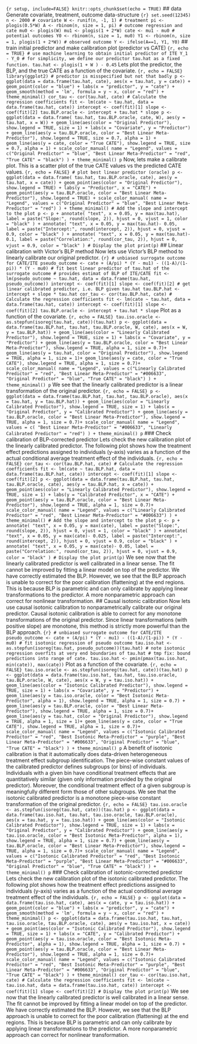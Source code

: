 ```{r setup, include=FALSE} knitr::opts_chunk$set(echo = TRUE) ``` ## data Generate covariate, treatment, outcome data-structure ```{r} set.seed(12345) n <- 2000 # covariate W <- runif(n, -1, 1) # treatment pi <- plogis(0.5*W) A <- rbinom(n, size = 1, pi) # outcome regression and cate mu0 <- plogis(W) mu1 <- plogis(1 + 2*W) cate <- mu1 - mu0 # potential outcomes Y0 <- rbinom(n, size = 1, mu0) Y1 <- rbinom(n, size = 1, plogis(1 + 2*W)) # observed outcome Y <- ifelse(A==1, Y1, Y0) ``` ## train initial predictor and make calibration plot (predictor vs CATE) ```{r, echo = TRUE} # use machine learning to obtain initial predictor of ITE Y_1 - Y_0 # for simplicity, we define our predictor tau.hat as a fixed function. tau.hat <- plogis(1 + W ) - 0.45 ``` Lets plot the predictor, the BLP, and the true CATE as a function of the covariate. ```{r, echo = FALSE} library(ggplot2) # predictor is misspecified but not that badly p <- ggplot(data = data.frame(tau.hat, cate), aes(x = tau.hat, y = cate)) + geom_point(color = "blue") + labs(x = "predictor", y = "cate") + geom_smooth(method = 'lm', formula = y ~ x, color = "red") + theme_minimal() cor_tau <- cor(tau.hat, cate) # Calculate the regression coefficients fit <- lm(cate ~ tau.hat, data = data.frame(tau.hat, cate)) intercept <- coef(fit)[1] slope <- coef(fit)[2] tau.BLP.oracle <- intercept + tau.hat * slope p <- ggplot(data = data.frame( tau.hat, tau.BLP.oracle, cate, W), aes(y = tau.hat, x = W)) + geom_line(aes(color = "Original Predictor"), show.legend = TRUE, size = 1) + labs(x = "Covariate", y = "Predictor") + geom_line(aes(y = tau.BLP.oracle, color = "Best Linear Meta-Predictor"), show.legend = TRUE, size = 0.7, alpha = 1) + geom_line(aes(y = cate, color = "True CATE"), show.legend = TRUE, size = 0.7, alpha = 1) + scale_color_manual( name = "Legend", values = c("Original Predictor" = "blue", "Best Linear Meta-Predictor" = "red", "True CATE" = "black") ) + theme_minimal() p ``` Now, lets make a calibrate plot. This is a scatter plot of the true CATE values vs the predicted CATE values. ```{r, echo = FALSE} # plot best linear predictor (oracle) p <- ggplot(data = data.frame( tau.hat, tau.BLP.oracle, cate), aes(y = tau.hat, x = cate)) + geom_point(aes(color = "Original Predictor"), show.legend = TRUE) + labs(y = "Predictor", x = "CATE") + geom_point(aes(y = tau.BLP.oracle, color = "Best Linear Meta-Predictor"), show.legend = TRUE) + scale_color_manual( name = "Legend", values = c("Original Predictor" = "blue", "Best Linear Meta-Predictor" = "red") ) + theme_minimal() # Add the slope and intercept to the plot p <- p + annotate( "text", x = 0.05, y = max(tau.hat), label = paste("Slope:", round(slope, 2)), hjust = 0, vjust = 1, color = "black" ) + annotate( "text", x = 0.05, y = max(tau.hat)- 0.05, label = paste("Intercept:", round(intercept, 2)), hjust = 0, vjust = 0.9, color = "black" ) + annotate( "text", x = 0.05, y = max(tau.hat)- 0.1, label = paste("Correlation:", round(cor_tau, 2)), hjust = 0, vjust = 0.9, color = "black" ) # Display the plot print(p) ``` ## Linear calibration with Victor's BLP method Now lets use Victor's BLP method to linearly calibrate our original predictor. ```{r} # unbiased surrogate outcome for CATE/ITE pseudo_outcome <- cate + (A/pi) * (Y - mu1) - ((1-A)/(1-pi)) * (Y - mu0) # fit best linear predictor of tau.hat of the surrogate outcome # provides estimat of BLP of ITE/CATE fit <- lm(pseudo_outcome ~ tau.hat, data = data.frame(tau.hat, pseudo_outcome)) intercept <- coef(fit)[1] slope <- coef(fit)[2] # get linear calibrated predictor, i.e. BLP given tau.hat tau.BLP.hat <- intercept + slope * tau.hat cor_tau <- cor(tau.BLP.hat, cate) # Calculate the regression coefficients fit <- lm(cate ~ tau.hat, data = data.frame(tau.hat, cate)) intercept <- coef(fit)[1] slope <- coef(fit)[2] tau.BLP.oracle <- intercept + tau.hat * slope ``` Plot as a function of the covariate. ```{r, echo = FALSE} tau.iso.oracle <- as.stepfun(isoreg(tau.hat, cate))(tau.hat) p <- ggplot(data = data.frame(tau.BLP.hat, tau.hat, tau.BLP.oracle, W, cate), aes(x = W, y = tau.BLP.hat)) + geom_line(aes(color = "Linearly Calibrated Predictor"), show.legend = TRUE, size = 1) + labs(x = "Covariate", y = "Predictor") + geom_line(aes(y = tau.BLP.oracle, color = "Best Linear Meta-Predictor"), show.legend = TRUE, alpha = 1, size = 0.7)+ geom_line(aes(y = tau.hat, color = "Original Predictor"), show.legend = TRUE, alpha = 1, size = 1)+ geom_line(aes(y = cate, color = "True CATE"), show.legend = TRUE, alpha = 1, size = 0.7)+ scale_color_manual( name = "Legend", values = c("Linearly Calibrated Predictor" = "red", "Best Linear Meta-Predictor" = "#006633", "Original Predictor" = "blue", "True CATE" = "black") ) + theme_minimal() p ``` We see that the linearly calibrated predictor is a linear transformation of the original predictor. ```{r, echo = FALSE} p <- ggplot(data = data.frame(tau.BLP.hat, tau.hat, tau.BLP.oracle), aes(x = tau.hat, y = tau.BLP.hat)) + geom_line(aes(color = "Linearly Calibrated Predictor"), show.legend = TRUE, size = 1) + labs(x = "Original Predictor", y = "Calibrated Predictor") + geom_line(aes(y = tau.BLP.oracle, color = "Best Linear Meta-Predictor"), show.legend = TRUE, alpha = 1, size = 0.7)+ scale_color_manual( name = "Legend", values = c( "Best Linear Meta-Predictor" = "#006633", "Linearly Calibrated Predictor" = "red") ) + theme_minimal() p ``` ### Check calibration of BLP-corrected predictor Lets check the new calibration plot of the linearly calibrated predictor. The following plot shows how the treatment effect predictions assigned to individuals (y-axis) varies as a function of the actual conditional average treatment effect of the individuals. ```{r, echo = FALSE} cor_tau <- cor(tau.BLP.hat, cate) # Calculate the regression coefficients fit <- lm(cate ~ tau.BLP.hat, data = data.frame(tau.BLP.hat, cate)) intercept <- coef(fit)[1] slope <- coef(fit)[2] p <- ggplot(data = data.frame(tau.BLP.hat, tau.hat, tau.BLP.oracle, cate), aes(y = tau.BLP.hat, x = cate)) + geom_point(aes(color = "Linearly Calibrated Predictor"), show.legend = TRUE, size = 1) + labs(y = "Calibrated Predictor", x = "CATE") + geom_point(aes(y = tau.BLP.oracle, color = "Best Linear Meta-Predictor"), show.legend = TRUE, alpha = 1, size = 0.7)+ scale_color_manual( name = "Legend", values = c("Linearly Calibrated Predictor" = "red", "Best Linear Meta-Predictor" = "#006633") ) + theme_minimal() # Add the slope and intercept to the plot p <- p + annotate( "text", x = 0.05, y = max(cate), label = paste("Slope:", round(slope, 2)), hjust = 0, vjust = 1, color = "black" ) + annotate( "text", x = 0.05, y = max(cate)- 0.025, label = paste("Intercept:", round(intercept, 2)), hjust = 0, vjust = 0.9, color = "black" ) + annotate( "text", x = 0.05, y = max(cate)- 0.05, label = paste("Correlation:", round(cor_tau, 2)), hjust = 0, vjust = 0.9, color = "black" ) # Display the plot print(p) ``` We see now that the linearly calibrated predictor is well calibrated in a linear sense. The fit cannot be improved by fitting a linear model on top of the predictor. We have correctly estimated the BLP. However, we see that the BLP approach is unable to correct for the poor calibration (flattening) at the end regions. This is because BLP is parametric and can only calibrate by applying linear transformations to the predictor. A more nonparametric approach can correct for nonlinear transformation. ## Causal isotonic calibration Now lets use causal isotonic calibration to nonparametrically calibrate our original predictor. Causal isotonic calibration is able to correct for any monotone transformations of the original predictor. Since linear transformations (with positive slope) are monotone, this method is strictly more powerful than the BLP approach. ```{r} # unbiased surrogate outcome for CATE/ITE pseudo_outcome <- cate + (A/pi) * (Y - mu1) - ((1-A)/(1-pi)) * (Y - mu0) # fit isotonic regression of pseudo outcome tau.iso.hat <- as.stepfun(isoreg(tau.hat, pseudo_outcome))(tau.hat) # note isotonic regression overfits at very end boundaries of tau.hat # tmp fix: bound predictions into range of cate. tau.iso.hat <- pmin(pmax(tau.iso.hat, min(cate)), max(cate)) ``` Plot as a function of the covariate. ```{r, echo = FALSE} tau.iso.oracle <- as.stepfun(isoreg(tau.hat, cate))(tau.hat) p <- ggplot(data = data.frame(tau.iso.hat, tau.hat, tau.iso.oracle, tau.BLP.oracle, W, cate), aes(x = W, y = tau.iso.hat)) + geom_line(aes(color = "Isotonic Calibrated Predictor"), show.legend = TRUE, size = 1) + labs(x = "Covariate", y = "Predictor") + geom_line(aes(y = tau.iso.oracle, color = "Best Isotonic Meta-Predictor", alpha = 1), show.legend = TRUE, alpha = 1, size = 0.7) + geom_line(aes(y = tau.BLP.oracle, color = "Best Linear Meta-Predictor"), show.legend = TRUE, alpha = 1, size = 0.7)+ geom_line(aes(y = tau.hat, color = "Original Predictor"), show.legend = TRUE, alpha = 1, size = 1)+ geom_line(aes(y = cate, color = "True CATE"), show.legend = TRUE, alpha = 1, size = 0.7)+ scale_color_manual( name = "Legend", values = c("Isotonic Calibrated Predictor" = "red", "Best Isotonic Meta-Predictor" = "purple", "Best Linear Meta-Predictor" = "#006633", "Original Predictor" = "blue", "True CATE" = "black") ) + theme_minimal() p ``` A benefit of isotonic calibration is that it automatically does data-driven heterogeneous treatment effect subgroup identification. The piece-wise constant values of the calibrated predictor defines subgroups (or bins) of individuals. Individuals with a given bin have conditional treatment effects that are quantitatively similar (given only information provided by the original predictor). Moreover, the conditional treatment effect of a given subgroup is meaningfully different form those of other subgroups. We see that the isotonic calibrated predictor is a monotone piece-wise constant transformation of the original predictor. ```{r, echo = FALSE} tau.iso.oracle <- as.stepfun(isoreg(tau.hat, cate))(tau.hat) p <- ggplot(data = data.frame(tau.iso.hat, tau.hat, tau.iso.oracle, tau.BLP.oracle), aes(x = tau.hat, y = tau.iso.hat)) + geom_line(aes(color = "Isotonic Calibrated Predictor"), show.legend = TRUE, size = 1) + labs(x = "Original Predictor", y = "Calibrated Predictor") + geom_line(aes(y = tau.iso.oracle, color = "Best Isotonic Meta-Predictor", alpha = 1), show.legend = TRUE, alpha = 1, size = 0.7) + geom_line(aes(y = tau.BLP.oracle, color = "Best Linear Meta-Predictor"), show.legend = TRUE, alpha = 1, size = 0.7)+ scale_color_manual( name = "Legend", values = c("Isotonic Calibrated Predictor" = "red", "Best Isotonic Meta-Predictor" = "purple", "Best Linear Meta-Predictor" = "#006633", "Original Predictor" = "blue", "True CATE" = "black") ) + theme_minimal() p ``` ### Check calibration of isotonic-corrected predictor Lets check the new calibration plot of the isotonic calibrated predictor. The following plot shows how the treatment effect predictions assigned to individuals (y-axis) varies as a function of the actual conditional average treatment effect of the individuals. ```{r, echo = FALSE} p <- ggplot(data = data.frame(tau.iso.hat, cate), aes(x = cate, y = tau.iso.hat)) + geom_point(color = "blue") + labs(x = "predictor", y = "cate") + geom_smooth(method = 'lm', formula = y ~ x, color = "red") + theme_minimal() p <- ggplot(data = data.frame(tau.iso.hat, tau.hat, tau.iso.oracle, tau.BLP.oracle, cate), aes(y = tau.iso.hat, x = cate)) + geom_point(aes(color = "Isotonic Calibrated Predictor"), show.legend = TRUE, size = 1) + labs(x = "CATE", y = "Calibrated Predictor") + geom_point(aes(y = tau.iso.oracle, color = "Best Isotonic Meta-Predictor", alpha = 1), show.legend = TRUE, alpha = 1, size = 0.7) + geom_point(aes(y = tau.BLP.oracle, color = "Best Linear Meta-Predictor"), show.legend = TRUE, alpha = 1, size = 0.7)+ scale_color_manual( name = "Legend", values = c("Isotonic Calibrated Predictor" = "red", "Best Isotonic Meta-Predictor" = "purple", "Best Linear Meta-Predictor" = "#006633", "Original Predictor" = "blue", "True CATE" = "black") ) + theme_minimal() cor_tau <- cor(tau.iso.hat, cate) # Calculate the regression coefficients fit <- lm(cate ~ tau.iso.hat, data = data.frame(tau.iso.hat, cate)) intercept <- coef(fit)[1] slope <- coef(fit)[2] # Display the plot print(p) ``` We see now that the linearly calibrated predictor is well calibrated in a linear sense. The fit cannot be improved by fitting a linear model on top of the predictor. We have correctly estimated the BLP. However, we see that the BLP approach is unable to correct for the poor calibration (flattening) at the end regions. This is because BLP is parametric and can only calibrate by applying linear transformations to the predictor. A more nonparametric approach can correct for nonlinear transformation.